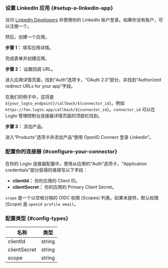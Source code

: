 ### 设置 LinkedIn 应用 \{#setup-a-linkedin-app}

访问 [LinkedIn Developers](https://www.linkedin.com/developers) 并使用你的 LinkedIn 账户登录。如果你没有账户，可以注册一个。

然后，创建一个应用。

**步骤 1：** 填写应用详情。

完成表单并创建应用。

**步骤 2：** 设置回调 URL。

进入应用详情页面，找到“Auth”选项卡，“OAuth 2.0”部分，并找到“Authorized redirect URLs for your app”字段。

在我们的例子中，这将是 `${your_logto_endpoint}/callback/${connector_id}`。例如 `https://foo.logto.app/callback/${connector_id}`。`connector_id` 可以在 Logto 管理控制台连接器详情页面的顶部栏找到。

**步骤 3：** 添加产品。

进入“Products”选项卡并添加产品“使用 OpenID Connect 登录 LinkedIn”。

### 配置你的连接器 \{#configure-your-connector}

在你的 Logto 连接器配置中，使用从应用的“Auth”选项卡，“Application credentials”部分获得的值填写以下字段：

- **clientId：** 你的应用的 Client ID。
- **clientSecret：** 你的应用的 Primary Client Secret。

`scope` 是一个以空格分隔的 OIDC 权限 (Scopes) 列表。如果未提供，默认权限 (Scope) 是 `openid profile email`。

### 配置类型 \{#config-types}

| 名称         | 类型   |
| ------------ | ------ |
| clientId     | string |
| clientSecret | string |
| scope        | string |